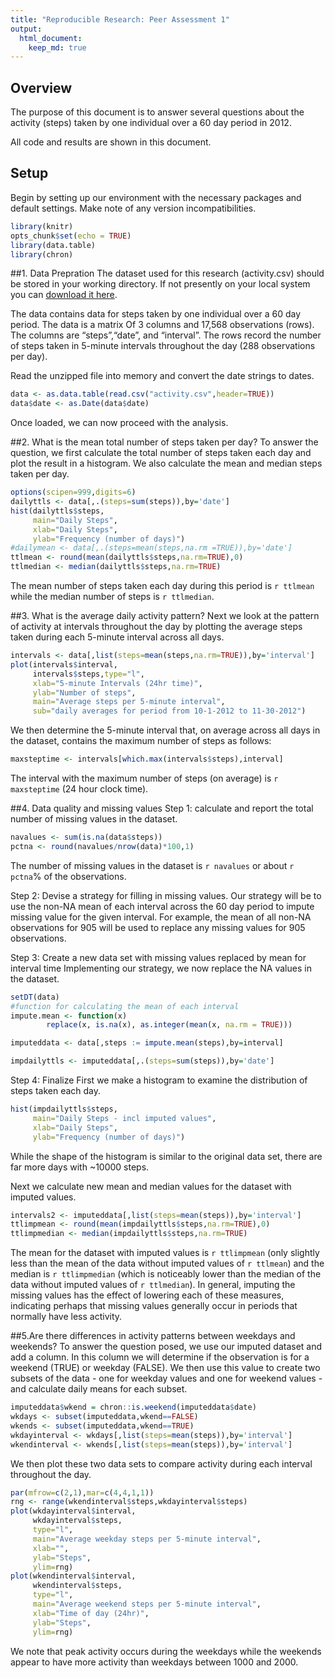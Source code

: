 ---
title: "Reproducible Research: Peer Assessment 1"
output: 
  html_document:
    keep_md: true
---



## Overview
The purpose of this document is to answer several questions about the activity (steps) taken by one individual over a 60 day period in 2012.

All code and results are shown in this document.

## Setup
Begin by setting up our environment with the necessary packages and default settings. Make note of any version incompatibilities. 

```{r setoptions}
library(knitr)
opts_chunk$set(echo = TRUE)
library(data.table)
library(chron)
```

##1. Data Prepration
The dataset used for this research (activity.csv) should be stored in your working directory.  If not presently on your local system you can [download it here](https://d396qusza40orc.cloudfront.net/repdata%2Fdata%2Factivity.zip).

The data contains data for steps taken by one individual over a 60 day period.  The data is a matrix Of 3 columns and 17,568 observations (rows). The columns are "steps","date", and "interval". The rows record the number of steps taken in 5-minute intervals throughout the day (288 observations per day).

Read the unzipped file into memory and convert the date strings to dates.
```{r}
data <- as.data.table(read.csv("activity.csv",header=TRUE))
data$date <- as.Date(data$date)
```
Once loaded, we can now proceed with the analysis.


##2. What is the mean total number of steps taken per day?
To answer the question, we first calculate the total number of steps taken each day and plot the result in a histogram.  We also calculate the mean and median steps taken per day.

```{r}
options(scipen=999,digits=6)
dailyttls <- data[,.(steps=sum(steps)),by='date']
hist(dailyttls$steps,
     main="Daily Steps",
     xlab="Daily Steps",
     ylab="Frequency (number of days)")
#dailymean <- data[,.(steps=mean(steps,na.rm =TRUE)),by='date']
ttlmean <- round(mean(dailyttls$steps,na.rm=TRUE),0)
ttlmedian <- median(dailyttls$steps,na.rm=TRUE)
```
The mean number of steps taken each day during this period is `r ttlmean` while the median number of steps is `r ttlmedian`.

##3. What is the average daily activity pattern?
Next we look at the pattern of activity at intervals throughout the day by plotting the average steps taken during each 5-minute interval across all days.
```{r}
intervals <- data[,list(steps=mean(steps,na.rm=TRUE)),by='interval']
plot(intervals$interval,
     intervals$steps,type="l",
     xlab="5-minute Intervals (24hr time)",
     ylab="Number of steps",
     main="Average steps per 5-minute interval",
     sub="daily averages for period from 10-1-2012 to 11-30-2012")
```

We then determine the 5-minute interval that, on average across all days in the dataset, contains the maximum number of steps as follows:
```{r}
maxsteptime <- intervals[which.max(intervals$steps),interval]
```
The interval with the maximum number of steps (on average) is `r maxsteptime` (24 hour clock time).

##4. Data quality and missing values
Step 1: calculate and report the total number of missing values in the dataset.
```{r}
navalues <- sum(is.na(data$steps))
pctna <- round(navalues/nrow(data)*100,1)
```
The number of missing values in the dataset is `r navalues` or about `r pctna`% of the observations.

Step 2: Devise a strategy for filling in missing values.
Our strategy will be to use the non-NA mean of each interval across the 60 day period to impute missing value for the given interval. For example, the mean of all non-NA observations for 905 will be used to replace any missing values for 905 observations.

Step 3: Create a new data set with missing values replaced by mean for interval time
Implementing our strategy, we now replace the NA values in the dataset.
```{r}
setDT(data)
#function for calculating the mean of each interval
impute.mean <- function(x) 
        replace(x, is.na(x), as.integer(mean(x, na.rm = TRUE)))

imputeddata <- data[,steps := impute.mean(steps),by=interval]

impdailyttls <- imputeddata[,.(steps=sum(steps)),by='date']
```

Step 4: Finalize
First we make a histogram to examine the distribution of steps taken each day.
```{r}
hist(impdailyttls$steps,
     main="Daily Steps - incl imputed values",
     xlab="Daily Steps",
     ylab="Frequency (number of days)")
```

While the shape of the histogram is similar to the original data set, there are far more days with ~10000 steps.

Next we calculate new mean and median values for the dataset with imputed values.
```{r}
intervals2 <- imputeddata[,list(steps=mean(steps)),by='interval']
ttlimpmean <- round(mean(impdailyttls$steps,na.rm=TRUE),0)
ttlimpmedian <- median(impdailyttls$steps,na.rm=TRUE)
```
The mean for the dataset with imputed values is `r ttlimpmean` (only slightly less than the mean of the data without imputed values of `r ttlmean`) and the median is `r ttlimpmedian` (which is noticeably lower than the median of the data without imputed values of `r ttlmedian`). In general, imputing the missing values has the effect of lowering each of these measures, indicating perhaps that missing values generally occur in periods that normally have less activity.

##5.Are there differences in activity patterns between weekdays and weekends?
To answer the question posed, we use our imputed dataset and add a column.  In this column we will determine if the observation is for a weekend (TRUE) or weekday (FALSE).  We then use this value to create two subsets of the data -  one for weekday values and one for weekend values - and calculate daily means for each subset.

```{r}
imputeddata$wkend = chron::is.weekend(imputeddata$date)
wkdays <- subset(imputeddata,wkend==FALSE)
wkends <- subset(imputeddata,wkend==TRUE)
wkdayinterval <- wkdays[,list(steps=mean(steps)),by='interval']
wkendinterval <- wkends[,list(steps=mean(steps)),by='interval']
```

We then plot these two data sets to compare activity during each interval throughout the day.

```{r}
par(mfrow=c(2,1),mar=c(4,4,1,1))
rng <- range(wkendinterval$steps,wkdayinterval$steps)
plot(wkdayinterval$interval,
     wkdayinterval$steps,
     type="l",
     main="Average weekday steps per 5-minute interval",
     xlab="",
     ylab="Steps",
     ylim=rng)
plot(wkendinterval$interval,
     wkendinterval$steps,
     type="l",
     main="Average weekend steps per 5-minute interval",
     xlab="Time of day (24hr)",
     ylab="Steps",
     ylim=rng)
```

We note that peak activity occurs during the weekdays while the weekends appear to have more activity than weekdays between 1000 and 2000.